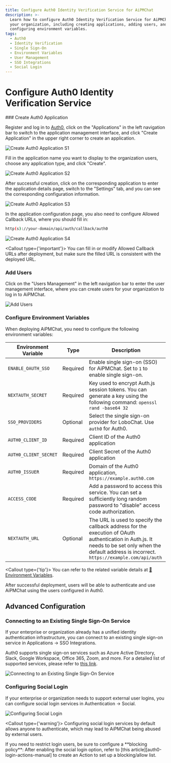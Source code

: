 ```yaml
---
title: Configure Auth0 Identity Verification Service for AiPMChat
description: >-
  Learn how to configure Auth0 Identity Verification Service for AiPMChat for
  your organization, including creating applications, adding users, and
  configuring environment variables.
tags:
  - Auth0
  - Identity Verification
  - Single Sign-On
  - Environment Variables
  - User Management
  - SSO Integrations
  - Social Login
---
```


# Configure Auth0 Identity Verification Service

<Steps>
  ### Create Auth0 Application

Register and log in to [Auth0][auth0-client-page], click on the "Applications" in the left navigation bar to switch to the application management interface, and click "Create Application" in the upper right corner to create an application.

<Image
  alt="Create Auth0 Application S1"
  inStep
  src="https://github.com/aipmhub/aipm-chat/assets/30863298/f068190f-0027-4d3b-8667-d632e43d5a86"
/>

Fill in the application name you want to display to the organization users, choose any application type, and click "Create".

<Image
  alt="Create Auth0 Application S2"
  inStep
  src="https://github.com/aipmhub/aipm-chat/assets/30863298/3e0082df-9b6f-46f3-b67f-bdc79e1eb2cc"
/>

After successful creation, click on the corresponding application to enter the application details page, switch to the "Settings" tab, and you can see the corresponding configuration information.

<Image
  alt="Create Auth0 Application S3"
  inStep
  src="https://github.com/aipmhub/aipm-chat/assets/30863298/df4cea85-616a-46f5-b2de-42725d9b82a6"
/>

In the application configuration page, you also need to configure Allowed Callback URLs, where you should fill in:

```bash
http(s)://your-domain/api/auth/callback/auth0
```

<Image
  alt="Create Auth0 Application S4"
  inStep
  src="https://github.com/aipmhub/aipm-chat/assets/30863298/62fbd09f-a69a-4460-949b-0f6285fa65b9"
/>

<Callout type={'important'}>
  You can fill in or modify Allowed Callback URLs after deployment, but make sure the filled URL is
  consistent with the deployed URL.
</Callout>

### Add Users

Click on the "Users Management" in the left navigation bar to enter the user management interface, where you can create users for your organization to log in to AiPMChat.

<Image
  alt="Add Users"
  inStep
  src="https://github.com/aipmhub/aipm-chat/assets/30863298/0beda150-d0b6-43cf-a9f1-fce928b83a96"
/>

### Configure Environment Variables

When deploying AiPMChat, you need to configure the following environment variables:

| Environment Variable | Type | Description |
| --- | --- | --- |
| `ENABLE_OAUTH_SSO` | Required | Enable single sign-on (SSO) for AiPMChat. Set to `1` to enable single sign-on. |
| `NEXTAUTH_SECRET` | Required | Key used to encrypt Auth.js session tokens. You can generate a key using the following command: `openssl rand -base64 32` |
| `SSO_PROVIDERS` | Optional | Select the single sign-on provider for LoboChat. Use `auth0` for Auth0. |
| `AUTH0_CLIENT_ID` | Required | Client ID of the Auth0 application |
| `AUTH0_CLIENT_SECRET` | Required | Client Secret of the Auth0 application |
| `AUTH0_ISSUER` | Required | Domain of the Auth0 application, `https://example.auth0.com` |
| `ACCESS_CODE` | Required | Add a password to access this service. You can set a sufficiently long random password to "disable" access code authorization. |
| `NEXTAUTH_URL` | Optional | The URL is used to specify the callback address for the execution of OAuth authentication in Auth.js. It needs to be set only when the default address is incorrect. `https://example.com/api/auth` |

  <Callout type={'tip'}>
    You can refer to the related variable details at [📘Environment Variables](/docs/self-hosting/environment-variable#auth0).

</Callout>
</Steps>

<Callout>
  After successful deployment, users will be able to authenticate and use AiPMChat using the users
  configured in Auth0.
</Callout>

## Advanced Configuration

### Connecting to an Existing Single Sign-On Service

If your enterprise or organization already has a unified identity authentication infrastructure, you can connect to an existing single sign-on service in Applications -> SSO Integrations.

Auth0 supports single sign-on services such as Azure Active Directory, Slack, Google Workspace, Office 365, Zoom, and more. For a detailed list of supported services, please refer to [this link][auth0-sso-integrations].

<Image
  alt="Connecting to an Existing Single Sign-On Service"
  src="https://github.com/aipmhub/aipm-chat/assets/30863298/9891347e-a338-4aa9-8714-f16c8dbcfcec"
/>

### Configuring Social Login

If your enterprise or organization needs to support external user logins, you can configure social login services in Authentication -> Social.

<Image
  alt="Configuring Social Login"
  src="https://github.com/aipmhub/aipm-chat/assets/30863298/880749a6-5ba4-4e20-a968-b583a54de7fa"
/>

<Callout type={'warning'}>
  Configuring social login services by default allows anyone to authenticate, which may lead to
  AiPMChat being abused by external users.
</Callout>

<Callout>
  If you need to restrict login users, be sure to configure a **blocking policy**: After enabling
  the social login option, refer to [this article][auth0-login-actions-manual] to create an Action
  to set up a blocking/allow list.
</Callout>

[auth0-client-page]: https://manage.auth0.com/dashboard
[auth0-login-actions-manual]: https://auth0.com/blog/permit-or-deny-login-requests-using-auth0-actions/
[auth0-sso-integrations]: https://marketplace.auth0.com/features/sso-integrations
